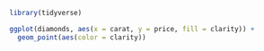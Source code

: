 
```r
library(tidyverse)
```

```r
ggplot(diamonds, aes(x = carat, y = price, fill = clarity)) +
  geom_point(aes(color = clarity))

```

